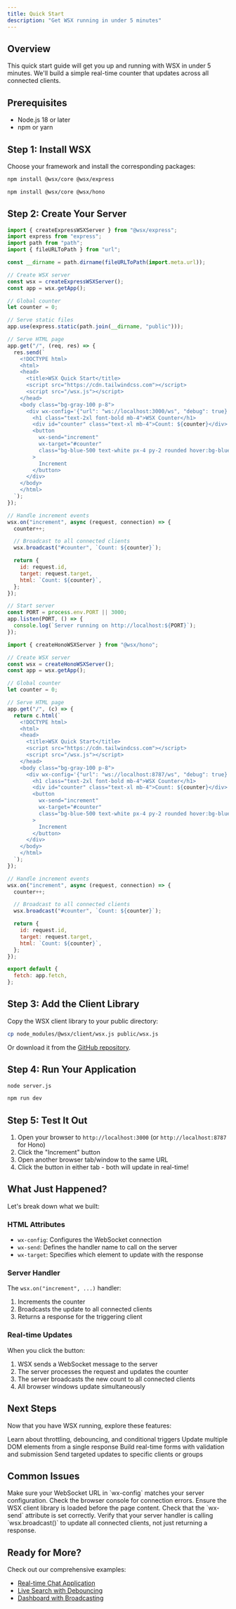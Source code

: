 ```yaml
---
title: Quick Start
description: "Get WSX running in under 5 minutes"
---
```


## Overview

This quick start guide will get you up and running with WSX in under 5 minutes. We'll build a simple real-time counter that updates across all connected clients.

## Prerequisites

- Node.js 18 or later
- npm or yarn

## Step 1: Install WSX

Choose your framework and install the corresponding packages:

<CodeGroup>

```bash Express
npm install @wsx/core @wsx/express
```

```bash Hono
npm install @wsx/core @wsx/hono
```

</CodeGroup>

## Step 2: Create Your Server

<CodeGroup>

```javascript Express
import { createExpressWSXServer } from "@wsx/express";
import express from "express";
import path from "path";
import { fileURLToPath } from "url";

const __dirname = path.dirname(fileURLToPath(import.meta.url));

// Create WSX server
const wsx = createExpressWSXServer();
const app = wsx.getApp();

// Global counter
let counter = 0;

// Serve static files
app.use(express.static(path.join(__dirname, "public")));

// Serve HTML page
app.get("/", (req, res) => {
  res.send(`
    <!DOCTYPE html>
    <html>
    <head>
      <title>WSX Quick Start</title>
      <script src="https://cdn.tailwindcss.com"></script>
      <script src="/wsx.js"></script>
    </head>
    <body class="bg-gray-100 p-8">
      <div wx-config='{"url": "ws://localhost:3000/ws", "debug": true}'>
        <h1 class="text-2xl font-bold mb-4">WSX Counter</h1>
        <div id="counter" class="text-xl mb-4">Count: ${counter}</div>
        <button 
          wx-send="increment" 
          wx-target="#counter"
          class="bg-blue-500 text-white px-4 py-2 rounded hover:bg-blue-600"
        >
          Increment
        </button>
      </div>
    </body>
    </html>
  `);
});

// Handle increment events
wsx.on("increment", async (request, connection) => {
  counter++;

  // Broadcast to all connected clients
  wsx.broadcast("#counter", `Count: ${counter}`);

  return {
    id: request.id,
    target: request.target,
    html: `Count: ${counter}`,
  };
});

// Start server
const PORT = process.env.PORT || 3000;
app.listen(PORT, () => {
  console.log(`Server running on http://localhost:${PORT}`);
});
```

```javascript Hono
import { createHonoWSXServer } from "@wsx/hono";

// Create WSX server
const wsx = createHonoWSXServer();
const app = wsx.getApp();

// Global counter
let counter = 0;

// Serve HTML page
app.get("/", (c) => {
  return c.html(`
    <!DOCTYPE html>
    <html>
    <head>
      <title>WSX Quick Start</title>
      <script src="https://cdn.tailwindcss.com"></script>
      <script src="/wsx.js"></script>
    </head>
    <body class="bg-gray-100 p-8">
      <div wx-config='{"url": "ws://localhost:8787/ws", "debug": true}'>
        <h1 class="text-2xl font-bold mb-4">WSX Counter</h1>
        <div id="counter" class="text-xl mb-4">Count: ${counter}</div>
        <button 
          wx-send="increment" 
          wx-target="#counter"
          class="bg-blue-500 text-white px-4 py-2 rounded hover:bg-blue-600"
        >
          Increment
        </button>
      </div>
    </body>
    </html>
  `);
});

// Handle increment events
wsx.on("increment", async (request, connection) => {
  counter++;

  // Broadcast to all connected clients
  wsx.broadcast("#counter", `Count: ${counter}`);

  return {
    id: request.id,
    target: request.target,
    html: `Count: ${counter}`,
  };
});

export default {
  fetch: app.fetch,
};
```

</CodeGroup>

## Step 3: Add the Client Library

Copy the WSX client library to your public directory:

```bash
cp node_modules/@wsx/client/wsx.js public/wsx.js
```

Or download it from the [GitHub repository](https://github.com/stukennedy/wsx/blob/main/packages/client/wsx.js).

## Step 4: Run Your Application

<CodeGroup>

```bash Express
node server.js
```

```bash Hono
npm run dev
```

</CodeGroup>

## Step 5: Test It Out

1. Open your browser to `http://localhost:3000` (or `http://localhost:8787` for Hono)
2. Click the "Increment" button
3. Open another browser tab/window to the same URL
4. Click the button in either tab - both will update in real-time!

## What Just Happened?

Let's break down what we built:

### HTML Attributes

- `wx-config`: Configures the WebSocket connection
- `wx-send`: Defines the handler name to call on the server
- `wx-target`: Specifies which element to update with the response

### Server Handler

The `wsx.on("increment", ...)` handler:

1. Increments the counter
2. Broadcasts the update to all connected clients
3. Returns a response for the triggering client

### Real-time Updates

When you click the button:

1. WSX sends a WebSocket message to the server
2. The server processes the request and updates the counter
3. The server broadcasts the new count to all connected clients
4. All browser windows update simultaneously

## Next Steps

Now that you have WSX running, explore these features:

<CardGroup cols={2}>
  <Card title="Advanced Triggers" icon="cursor-click" href="/concepts/triggers">
    Learn about throttling, debouncing, and conditional triggers
  </Card>
  <Card
    title="Out-of-Band Updates"
    icon="arrows-repeat"
    href="/concepts/oob-updates"
  >
    Update multiple DOM elements from a single response
  </Card>
  <Card title="Form Handling" icon="square-check" href="/examples/forms">
    Build real-time forms with validation and submission
  </Card>
  <Card title="Broadcasting" icon="broadcast-tower" href="/server/broadcasting">
    Send targeted updates to specific clients or groups
  </Card>
</CardGroup>

## Common Issues

<AccordionGroup>
  <Accordion title="WebSocket connection fails">
    Make sure your WebSocket URL in `wx-config` matches your server
    configuration. Check the browser console for connection errors.
  </Accordion>

  <Accordion title="Button clicks don't work">
    Ensure the WSX client library is loaded before the page content. Check that
    the `wx-send` attribute is set correctly.
  </Accordion>

  <Accordion title="Updates aren't real-time">
    Verify that your server handler is calling `wsx.broadcast()` to update all
    connected clients, not just returning a response.
  </Accordion>
</AccordionGroup>

## Ready for More?

Check out our comprehensive examples:

- [Real-time Chat Application](/examples/chat)
- [Live Search with Debouncing](/examples/live-search)
- [Dashboard with Broadcasting](/examples/dashboard)
